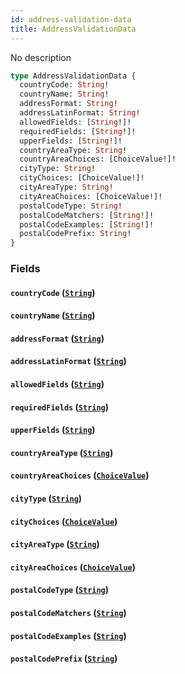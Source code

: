 ```yaml
---
id: address-validation-data
title: AddressValidationData
---
```


No description

```graphql
type AddressValidationData {
  countryCode: String!
  countryName: String!
  addressFormat: String!
  addressLatinFormat: String!
  allowedFields: [String!]!
  requiredFields: [String!]!
  upperFields: [String!]!
  countryAreaType: String!
  countryAreaChoices: [ChoiceValue!]!
  cityType: String!
  cityChoices: [ChoiceValue!]!
  cityAreaType: String!
  cityAreaChoices: [ChoiceValue!]!
  postalCodeType: String!
  postalCodeMatchers: [String!]!
  postalCodeExamples: [String!]!
  postalCodePrefix: String!
}
```

### Fields

#### `countryCode` ([`String`](../../../developer/api-reference/scalars/string))

#### `countryName` ([`String`](../../../developer/api-reference/scalars/string))

#### `addressFormat` ([`String`](../../../developer/api-reference/scalars/string))

#### `addressLatinFormat` ([`String`](../../../developer/api-reference/scalars/string))

#### `allowedFields` ([`String`](../../../developer/api-reference/scalars/string))

#### `requiredFields` ([`String`](../../../developer/api-reference/scalars/string))

#### `upperFields` ([`String`](../../../developer/api-reference/scalars/string))

#### `countryAreaType` ([`String`](../../../developer/api-reference/scalars/string))

#### `countryAreaChoices` ([`ChoiceValue`](../../../developer/api-reference/objects/choice-value))

#### `cityType` ([`String`](../../../developer/api-reference/scalars/string))

#### `cityChoices` ([`ChoiceValue`](../../../developer/api-reference/objects/choice-value))

#### `cityAreaType` ([`String`](../../../developer/api-reference/scalars/string))

#### `cityAreaChoices` ([`ChoiceValue`](../../../developer/api-reference/objects/choice-value))

#### `postalCodeType` ([`String`](../../../developer/api-reference/scalars/string))

#### `postalCodeMatchers` ([`String`](../../../developer/api-reference/scalars/string))

#### `postalCodeExamples` ([`String`](../../../developer/api-reference/scalars/string))

#### `postalCodePrefix` ([`String`](../../../developer/api-reference/scalars/string))
